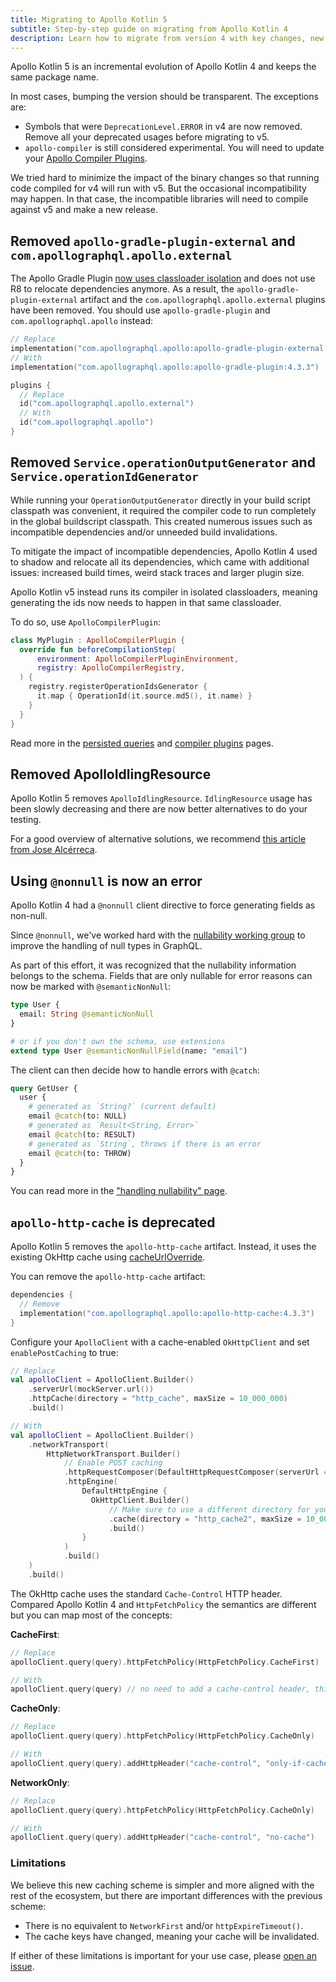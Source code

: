 ```yaml
---
title: Migrating to Apollo Kotlin 5
subtitle: Step-by-step guide on migrating from Apollo Kotlin 4
description: Learn how to migrate from version 4 with key changes, new features, and tools designed for improved stability and maintainability. Follow step-by-step guidance and make a seamless transition
---
```


Apollo Kotlin 5 is an incremental evolution of Apollo Kotlin 4 and keeps the same package name. 

In most cases, bumping the version should be transparent. The exceptions are:

- Symbols that were `DeprecationLevel.ERROR` in v4 are now removed. Remove all your deprecated usages before migrating to v5.
- `apollo-compiler` is still considered experimental. You will need to update your [Apollo Compiler Plugins](https://www.apollographql.com/docs/kotlin/advanced/compiler-plugins). 

We tried hard to minimize the impact of the binary changes so that running code compiled for v4 will run with v5. But the occasional incompatibility may happen. In that case, the incompatible libraries will need to compile against v5 and make a new release.   

## Removed `apollo-gradle-plugin-external` and `com.apollographql.apollo.external`

The Apollo Gradle Plugin [now uses classloader isolation](https://github.com/apollographql/apollo-kotlin/pull/6524) and does not use R8 to relocate dependencies anymore. As a result, the `apollo-gradle-plugin-external` artifact and the `com.apollographql.apollo.external` plugins have been removed. You should use `apollo-gradle-plugin` and `com.apollographql.apollo` instead:

```kotlin
// Replace
implementation("com.apollographql.apollo:apollo-gradle-plugin-external:4.3.3")
// With 
implementation("com.apollographql.apollo:apollo-gradle-plugin:4.3.3")

plugins {
  // Replace
  id("com.apollographql.apollo.external")
  // With 
  id("com.apollographql.apollo")
}
```

## Removed `Service.operationOutputGenerator` and `Service.operationIdGenerator`

While running your `OperationOutputGenerator` directly in your build script classpath was convenient, it required the compiler code to run completely in the global buildscript classpath. This created numerous issues such as incompatible dependencies and/or unneeded build invalidations.

To mitigate the impact of incompatible dependencies, Apollo Kotlin 4 used to shadow and relocate all its dependencies, which came with additional issues: increased build times, weird stack traces and larger plugin size.

Apollo Kotlin v5 instead runs its compiler in isolated classloaders, meaning generating the ids now needs to happen in that same classloader. 

To do so, use `ApolloCompilerPlugin`:

```kotlin
class MyPlugin : ApolloCompilerPlugin {
  override fun beforeCompilationStep(
      environment: ApolloCompilerPluginEnvironment,
      registry: ApolloCompilerRegistry,
  ) {
    registry.registerOperationIdsGenerator {
      it.map { OperationId(it.source.md5(), it.name) }
    }
  }
}
```

Read more in the [persisted queries](https://www.apollographql.com/docs/kotlin/v5/advanced/persisted-queries) and [compiler plugins](https://www.apollographql.com/docs/kotlin/v5/advanced/compiler-plugins) pages.


## Removed ApolloIdlingResource

Apollo Kotlin 5 removes `ApolloIdlingResource`. `IdlingResource` usage has been slowly decreasing and there are now better alternatives to do your testing.

For a good overview of alternative solutions, we recommend [this article from Jose Alcérreca](https://medium.com/androiddevelopers/alternatives-to-idling-resources-in-compose-tests-8ae71f9fc473).

## Using `@nonnull` is now an error

Apollo Kotlin 4 had a `@nonnull` client directive to force generating fields as non-null.

Since `@nonnull`, we've worked hard with the [nullability working group](https://github.com/graphql/nullability-wg/) to improve the handling of null types in GraphQL.

As part of this effort, it was recognized that the nullability information belongs to the schema. Fields that are only nullable for error reasons can now be marked with `@semanticNonNull`:

```graphql
type User {
  email: String @semanticNonNull
}

# or if you don't own the schema, use extensions
extend type User @semanticNonNullField(name: "email")
```

The client can then decide how to handle errors with `@catch`:

```graphql
query GetUser {
  user {
    # generated as `String?` (current default)
    email @catch(to: NULL)
    # generated as `Result<String, Error>`
    email @catch(to: RESULT)
    # generated as `String`, throws if there is an error
    email @catch(to: THROW)
  }
}
```

You can read more in the ["handling nullability" page](https://www.apollographql.com/docs/kotlin/advanced/nullability).


## `apollo-http-cache` is deprecated

Apollo Kotlin 5 removes the `apollo-http-cache` artifact. Instead, it uses the existing OkHttp cache using [cacheUrlOverride](https://square.github.io/okhttp/5.x/okhttp/okhttp3/-request/-builder/cache-url-override.html).

You can remove the `apollo-http-cache` artifact:

```kotlin
dependencies {
  // Remove
  implementation("com.apollographql.apollo:apollo-http-cache:4.3.3")
}
```

Configure your `ApolloClient` with a cache-enabled `OkHttpClient` and set `enablePostCaching` to true:

```kotlin
// Replace
val apolloClient = ApolloClient.Builder()
    .serverUrl(mockServer.url())
    .httpCache(directory = "http_cache", maxSize = 10_000_000)
    .build()

// With
val apolloClient = ApolloClient.Builder()
    .networkTransport(
        HttpNetworkTransport.Builder()
            // Enable POST caching
            .httpRequestComposer(DefaultHttpRequestComposer(serverUrl = mockServer.url(), enablePostCaching = true))
            .httpEngine(
                DefaultHttpEngine {
                  OkHttpClient.Builder()
                      // Make sure to use a different directory for your cache
                      .cache(directory = "http_cache2", maxSize = 10_000_000)
                      .build()
                }
            )
            .build()
    )
    .build()
```

The OkHttp cache uses the standard `Cache-Control` HTTP header. Compared Apollo Kotlin 4 and `HttpFetchPolicy` the semantics are different but you can map most of the concepts:

**CacheFirst**:
```kotlin
// Replace 
apolloClient.query(query).httpFetchPolicy(HttpFetchPolicy.CacheFirst)

// With
apolloClient.query(query) // no need to add a cache-control header, this is the default
```

**CacheOnly**:
```kotlin
// Replace 
apolloClient.query(query).httpFetchPolicy(HttpFetchPolicy.CacheOnly)

// With
apolloClient.query(query).addHttpHeader("cache-control", "only-if-cached")
```

**NetworkOnly**:
```kotlin
// Replace
apolloClient.query(query).httpFetchPolicy(HttpFetchPolicy.CacheOnly)

// With
apolloClient.query(query).addHttpHeader("cache-control", "no-cache")
```

### Limitations

We believe this new caching scheme is simpler and more aligned with the rest of the ecosystem, but there are important differences with the previous scheme:

- There is no equivalent to `NetworkFirst` and/or `httpExpireTimeout()`.
- The cache keys have changed, meaning your cache will be invalidated.

If either of these limitations is important for your use case, please [open an issue](https://github.com/apollographql/apollo-kotlin/issues/new). 